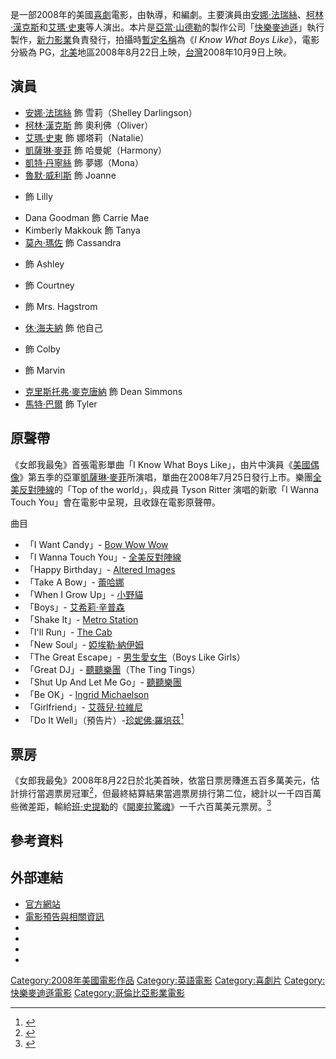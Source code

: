 {{noteTA
|T=zh-hant:女郎我最兔; zh-hans:校园兔女郎; zh-hk:校園兔女郎;
|G1=Movie
|G2=Show
|1=zh-hant:女郎我最兔; zh-hans:校园兔女郎; zh-hk:校園兔女郎;
|2=zh-tw:安娜·法瑞絲; zh-hans:安娜·法瑞斯; zh-hk:安娜·花莉絲;
}}
{{Infobox Film
| name = 女郎我最兔
| original_name  = ''The House Bunny''
| image = House bunny.jpg
| caption = 
| director = {{link-en|佛萊德·沃爾夫|Fred Wolf (writer)}}
| producer = {{link-en|傑克·吉爾拉普托|Jack Giarraputo}}<br />{{link-en|艾倫·卡瓦特|Allen Covert}}<br />[[亞當·山德勒|亞當·山德勒]]<br />{{link-en|希瑟·帕里|Heather Parry}}
| writer = {{link-en|凱倫·麥可庫蘭|Karen McCullah|凱倫·麥可庫蘭·路兹}}<br />{{link-en|克莉絲汀·史密斯|Kirsten Smith (writer)}}
| starring = [[安娜·法瑞絲|安娜·法瑞絲]]<br />[[艾瑪·史東|艾瑪·史東]]<br />[[柯林·漢克斯|柯林·漢克斯]]<br />[[克里斯托弗·麥克唐納|克里斯托弗·麥克唐納]]<br />{{link-en|貝佛莉·狄安姬洛|Beverly D'Angelo}}<br />[[凱特·丹寧絲|凱特·丹寧絲]]<br />[[休·海夫納|休·海夫納]]
| music = {{link-en|瓦迪·沃希特爾|Waddy Wachtel}}
| cinematography = {{link-en|謝利·約翰遜|Shelly Johnson (cinematographer)}}
| editing = Debra Chiate
| studio = [[相對論傳媒|相對論傳媒]]<br />[[快樂麥迪遜|快樂麥迪遜]]<br />{{link-en|Playboy Enterprises|Playboy Enterprises|Alta Loma Entertainment}}
| distributor = [[哥倫比亞影業|哥倫比亞影業]]
| released = {{flagicon|USA}}2008年8月22日 <br />{{flagicon|ROC}}2008年10月9日 
| runtime = 97分鐘
| country = {{USA}}
| language = [[英語|英語]]
| budget = $25百萬美金
| gross = $70,123,558
| website = 
| amg_id = 1:414475
| imdb_id = 0852713
| hk_name = 校園兔女郎
| tw_name = 女郎我最兔
| cn_name = 校园兔女郎
}}

{{作品名稱|name=''The House Bunny''|hk=校園兔女郎|tw=女郎我最兔|equiv-cn=hk}}是一部2008年的美國[[喜劇|喜劇]]電影，由{{link-en|佛萊德·沃爾夫|Fred Wolf (writer)}}執導，{{link-en|克莉絲汀·史密斯|Kirsten Smith (writer)}}和{{link-en|凱倫·麥可庫蘭|Karen McCullah|凱倫·麥可庫蘭·路兹}}編劇。主要演員由[[安娜·法瑞絲|安娜·法瑞絲]]、[[柯林·漢克斯|柯林·漢克斯]]和[[艾瑪·史東|艾瑪·史東]]等人演出。本片是[[亞當·山德勒|亞當·山德勒]]的製作公司「[[快樂麥迪遜|快樂麥迪遜]]」執行製作，[[新力影業|新力影業]]負責發行，拍攝時[[暫定名稱|暫定名稱]]為《''I Know What Boys Like''》，電影分級為 PG，[[北美|北美]]地區2008年8月22日上映，[[台灣|台灣]]2008年10月9日上映。

== 演員 ==
* [[安娜·法瑞絲|安娜·法瑞絲]] 飾 雪莉（Shelley Darlingson）
* [[柯林·漢克斯|柯林·漢克斯]] 飾 奧利佛（Oliver）
* [[艾瑪·史東|艾瑪·史東]] 飾 娜塔莉（Natalie）
* [[凱薩琳·麥菲|凱薩琳·麥菲]] 飾 哈曼妮（Harmony）
* [[凱特·丹寧絲|凱特·丹寧絲]] 飾 夢娜（Mona）
* [[魯默·威利斯|魯默·威利斯]] 飾 Joanne
* {{link-en|凱利·威廉斯|Kiely Williams}} 飾 Lilly
* Dana Goodman 飾 Carrie Mae
* Kimberly Makkouk 飾 Tanya
* [[莫內·瑪佐|莫內·瑪佐]] 飾 Cassandra
* {{link-en|莎拉·萊特|Sarah Wright}} 飾 Ashley
* {{link-en|瑞秋·史派克特|Rachel Specter}} 飾 Courtney
* {{link-en|貝佛莉·狄安姬洛|Beverly D'Angelo}} 飾 Mrs. Hagstrom
* [[休·海夫納|休·海夫納]] 飾 他自己
* {{link-en|Tyson Ritter|Tyson Ritter}} 飾 Colby
* {{link-en|歐文·班傑明|Owen Benjamin}} 飾 Marvin
* [[克里斯托弗·麥克唐納|克里斯托弗·麥克唐納]] 飾 Dean Simmons
* [[馬特·巴爾|馬特·巴爾]] 飾 Tyler

== 原聲帶 ==
《女郎我最兔》首張電影單曲「I Know What Boys Like」，由片中演員《[[美國偶像|美國偶像]]》第五季的亞軍[[凱薩琳·麥菲|凱薩琳·麥菲]]所演唱，單曲在2008年7月25日發行上市。樂團[[全美反對陣線|全美反對陣線]]的「Top of the world」，與成員 Tyson Ritter 演唱的新歌「I Wanna Touch You」會在電影中呈現，且收錄在電影原聲帶。
;曲目
*「I Want Candy」- [[Bow_Wow_Wow|Bow Wow Wow]]
*「I Wanna Touch You」- [[全美反對陣線|全美反對陣線]] 
*「Happy Birthday」- [[Altered_Images|Altered Images]]
*「Take A Bow」- [[蕾哈娜|蕾哈娜]]
*「When I Grow Up」- [[小野貓|小野貓]]
*「Boys」- [[艾希莉·辛普森|艾希莉·辛普森]]
*「Shake It」- [[Metro_Station|Metro Station]]
*「I'll Run」- [[The_Cab|The Cab]]
*「New Soul」- [[婭埃勒·納伊姆|婭埃勒·納伊姆]]
*「The Great Escape」- [[男生愛女生|男生愛女生]]（Boys Like Girls） 
*「Great DJ」- [[聽聽樂團|聽聽樂團]]（The Ting Tings） 
*「Shut Up And Let Me Go」- [[聽聽樂團|聽聽樂團]] 
*「Be OK」- [[Ingrid_Michaelson|Ingrid Michaelson]]
*「Girlfriend」- [[艾薇兒·拉維尼|艾薇兒·拉維尼]]
*「Do It Well」（預告片）-[[珍妮佛·羅培茲|珍妮佛·羅培茲]]<ref>{{Cite web |url=http://www.reelsoundtrack.com/index.php?act=movie_details&id=49710 |title=ReelSoundtrack - Music Soundtrack - The House Bunny (2008) |accessdate=2008-12-05 |archive-date=2008-12-03 |archive-url=https://web.archive.org/web/20081203124407/http://www.reelsoundtrack.com/index.php?act=movie_details&id=49710 |dead-url=no }}</ref>

== 票房 ==
《女郎我最兔》2008年8月22日於北美首映，依當日票房賺進五百多萬美元，估計排行當週票房冠軍<ref>{{Cite web |url=http://blastmagazine.com/the-magazine/entertainment/2008/08/the-hollywood-charts-aug-24/ |title=存档副本 |accessdate=2008-08-30 |archive-date=2008-09-01 |archive-url=https://web.archive.org/web/20080901092905/http://blastmagazine.com/the-magazine/entertainment/2008/08/the-hollywood-charts-aug-24/ |dead-url=no }}</ref>，但最終結算結果當週票房排行第二位，總計以一千四百萬些微差距，輸給[[班·史提勒|班·史提勒]]的《[[開麥拉驚魂|開麥拉驚魂]]》一千六百萬美元票房。<ref>{{Cite web |url=http://boxofficemojo.com/movies/?id=housebunny.htm |title=The House Bunny (2008) |accessdate=2008-08-30 |archive-date=2008-12-07 |archive-url=https://web.archive.org/web/20081207104155/http://www.boxofficemojo.com/movies/?id=housebunny.htm |dead-url=no }}</ref>

== 參考資料 ==
<div class="references-small">
<references />
</div>

== 外部連結 ==
*[http://www.sonypictures.com/movies/thehousebunny/ 官方網站]{{Wayback|url=http://www.sonypictures.com/movies/thehousebunny/ |date=20080705140400 }} 
*[https://web.archive.org/web/20080809040636/http://housebunnyfilm.com/ 電影預告與相關資訊]
* {{imdb title|0852713}}
* {{Amg movie|414475}}
* {{mojo title|housebunny}}
* {{rotten-tomatoes|house_bunny}}

{{DEFAULTSORT:House Bunny,The}}
[[Category:2008年美國電影作品|Category:2008年美國電影作品]]
[[Category:英語電影|Category:英語電影]]
[[Category:喜劇片|Category:喜劇片]]
[[Category:快樂麥迪遜電影|Category:快樂麥迪遜電影]]
[[Category:哥倫比亞影業電影|Category:哥倫比亞影業電影]]